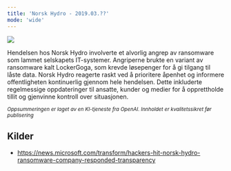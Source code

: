 ```yaml
---
title: 'Norsk Hydro - 2019.03.??'
mode: 'wide'
---
```


<Frame>
<img src="/images/norsk-hydro.jpg" />
</Frame>

Hendelsen hos Norsk Hydro involverte et alvorlig angrep av ransomware som lammet selskapets IT-systemer. Angriperne brukte en variant av ransomware kalt LockerGoga, som krevde løsepenger for å gi tilgang til låste data. Norsk Hydro reagerte raskt ved å prioritere åpenhet og informere offentligheten kontinuerlig gjennom hele hendelsen. Dette inkluderte regelmessige oppdateringer til ansatte, kunder og medier for å opprettholde tillit og gjenvinne kontroll over situasjonen.

<sup><i>Oppsummeringen er laget av en KI-tjeneste fra OpenAI. Innholdet er kvalitetssikret før publisering</i></sup>

## Kilder
- https://news.microsoft.com/transform/hackers-hit-norsk-hydro-ransomware-company-responded-transparency
